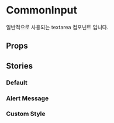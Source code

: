 
<Meta title="UI/Input/CommonTextarea" of={CommonTextareaStories} />

# CommonInput

일반적으로 사용되는 textarea 컴포넌트 입니다.

<Canvas of={CommonTextareaStories.All} />

## Props

<Canvas of={CommonTextareaStories.Default} />

<Controls of={CommonTextareaStories.Default} />

## Stories

### Default

<Canvas of={CommonTextareaStories.Default} />

### Alert Message

<Canvas of={CommonTextareaStories.AlertMessage} />

### Custom Style

<Canvas of={CommonTextareaStories.CustomStyle} />
